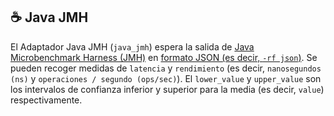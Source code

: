 ## ☕️ Java JMH

El Adaptador Java JMH (`java_jmh`) espera la salida de [Java Microbenchmark Harness (JMH)](https://github.com/openjdk/jmh) en [formato JSON (es decir, `-rf json`)](https://github.com/openjdk/jmh/blob/master/jmh-core/src/main/java/org/openjdk/jmh/results/format/ResultFormatType.java).
Se pueden recoger medidas de `latencia` y `rendimiento` (es decir, `nanosegundos (ns)` y `operaciones / segundo (ops/sec)`).
El `lower_value` y `upper_value` son los intervalos de confianza inferior y superior para la media (es decir, `value`) respectivamente.